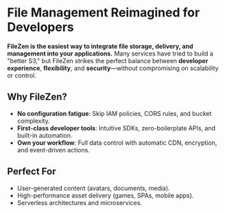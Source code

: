 # File Management Reimagined for Developers

**FileZen is the easiest way to integrate file storage, delivery, and management into your applications.** Many services
have tried to build a "better S3," but FileZen strikes the perfect balance between **developer experience**, **flexibility**, and **security**—without compromising on scalability or control.

## Why FileZen?

- **No configuration fatigue**: Skip IAM policies, CORS rules, and bucket complexity.
- **First-class developer tools**: Intuitive SDKs, zero-boilerplate APIs, and built-in automation.
- **Own your workflow**: Full data control with automatic CDN, encryption, and event-driven actions.

## Perfect For

- User-generated content (avatars, documents, media).
- High-performance asset delivery (games, SPAs, mobile apps).
- Serverless architectures and microservices. 
